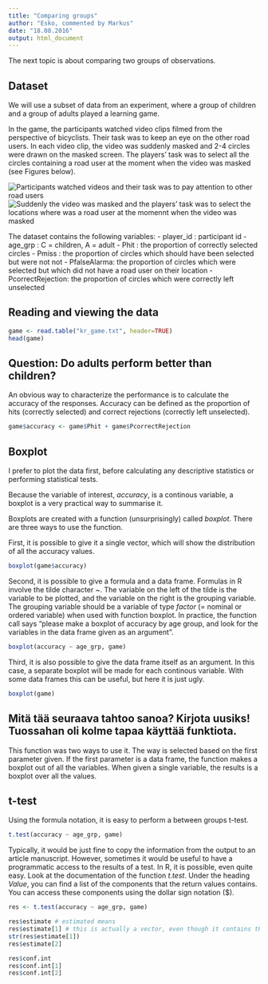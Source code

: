```yaml
---
title: "Comparing groups"
author: "Esko, commented by Markus"
date: "18.08.2016"
output: html_document
---
```


The next topic is about comparing two groups of observations. 

Dataset
------------
We will use a subset of data from an experiment, where a group of children and a group of adults played a learning game. 

In the game, the participants watched video clips filmed from the perspective of bicyclists. Their task was to keep an eye on the other road users. In each video clip, the video was suddenly masked and 2-4 circles were drawn on the masked screen. The players' task was to select all the circles containing a road user at the moment when the video was masked (see Figures below). 

![Participants watched videos and their task was to pay attention to other road users](peli_video.png)
![Suddenly the video was masked and the players' task was to select the locations where was a road user at the momennt when the video was masked](peli_peitetty.png)

The dataset contains the following variables:
- player_id : participant id
- age_grp : C = children, A = adult
- Phit : the proportion of correctly selected circles
- Pmiss  : the proportion of circles which should have been selected but were not not
- PfalseAlarma: the proportion of circles which were selected but which did not have a road user on their location
- PcorrectRejection: the proportion of circles which were correctly left unselected

Reading and viewing the data
---------------------
```r

game <- read.table("kr_game.txt", header=TRUE)
head(game)

```

Question: Do adults perform better than children?
--------------------------------------------------

An obvious way to characterize the performance is to calculate the accuracy of the responses. Accuracy can be defined as the proportion of hits (correctly selected) and correct rejections (correctly left unselected). 

```r
game$accuracy <- game$Phit + game$PcorrectRejection

```


Boxplot
--------------------

I prefer to plot the data first, before calculating any descriptive statistics or performing statistical tests. 

Because the variable of interest, _accuracy_, is a continous variable, a boxplot is a very practical way to summarise it. 

Boxplots are created with a function (unsurprisingly) called _boxplot_. There are three ways to use the function. 

First, it is possible to give it a single vector, which will show the distribution of all the accuracy values.
```r
boxplot(game$accuracy)
```
Second, it is possible to give a formula and a data frame. Formulas in R involve the tilde character ~. The variable on the left of the tilde is the variable to be plotted, and the variable on the right is the grouping variable. The grouping variable should be a variable of type _factor_ (= nominal or ordered variable) when used with function boxplot. In practice, the function call says "please make a boxplot of accuracy by age group, and look for the variables in the data frame given as an argument".  
```r
boxplot(accuracy ~ age_grp, game)
```
Third, it is also possible to give the data frame itself as an argument. In this case, a separate boxplot will be made for each continous variable. With some data frames this can be useful, but here it is just ugly. 
```r
boxplot(game) 
```

Mitä tää seuraava tahtoo sanoa? Kirjota uusiks! Tuossahan oli kolme tapaa käyttää funktiota.
---------------------------
This function was two ways to use it. The way is selected based on the first parameter given. If the first parameter is a data frame, the function makes a boxplot out of all the variables. When given a single variable, the results is a boxplot over all the values.

t-test
-------------------------

Using the formula notation, it is easy to perform a between groups t-test. 

```r
t.test(accuracy ~ age_grp, game)

```

Typically, it would be just fine to copy the information from the output to an article manuscript.
However, sometimes it would be useful to have a programmatic access to the results of a test. In R, it is possible, even quite easy. Look at the documentation of the function _t.test_. Under the heading _Value_, you can find a list of the components that the return values contains. You can access these components using the dollar sign notation ($).  

```r

res <- t.test(accuracy ~ age_grp, game)

res$estimate # estimated means
res$estimate[1] # this is actually a vector, even though it contains the name. In R, numerical vectors can have names:
str(res$estimate[1])
res$estimate[2]

res$conf.int
res$conf.int[1]
res$conf.int[2]
```


